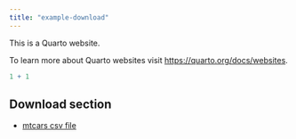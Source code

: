 ---
title: "example-download"
---

This is a Quarto website.

To learn more about Quarto websites visit <https://quarto.org/docs/websites>.

```{r}
1 + 1
```


## Download section

- [mtcars csv file](downloads/mtcars.csv)
